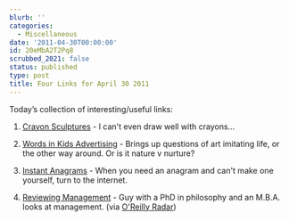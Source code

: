 ```yaml
---
blurb: ''
categories:
  - Miscellaneous
date: '2011-04-30T00:00:00'
id: 20eMbA2T2Pq8
scrubbed_2021: false
status: published
type: post
title: Four Links for April 30 2011
---
```


Today’s collection of interesting/useful links: 

1. [Crayon Sculptures](http://www.diemchau.com/crayons1.html) - I can't even draw well with crayons... 

2. [Words in Kids Advertising](http://www.achilleseffect.com/2011/03/word-cloud-how-toy-ad-vocabulary-reinforces-gender-stereotypes/) - Brings up questions of art imitating life, or the other way around. Or is it nature v nurture? 

3. [Instant Anagrams](http://wordsmith.org/anagram/) - When you need an anagram and can't make one yourself, turn to the internet. 

4. [Reviewing Management](http://www.theatlantic.com/magazine/print/2006/06/the-management-myth/4883/) - Guy with a PhD in philosophy and an M.B.A. looks at management. (via [O'Reilly Radar](http://radar.oreilly.com/))
